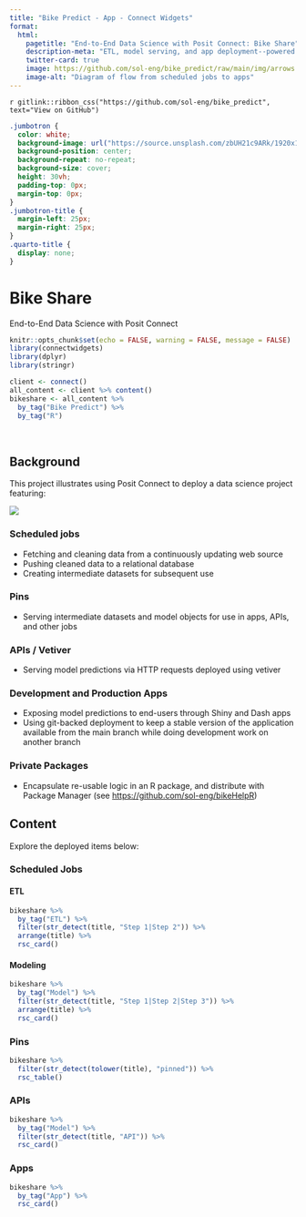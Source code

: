 ```yaml
---
title: "Bike Predict - App - Connect Widgets"
format:
  html:
    pagetitle: "End-to-End Data Science with Posit Connect: Bike Share"
    description-meta: "ETL, model serving, and app deployment--powered by Posit Connect."
    twitter-card: true
    image: https://github.com/sol-eng/bike_predict/raw/main/img/arrows.drawio.png
    image-alt: "Diagram of flow from scheduled jobs to apps"
---
```


::: {.column-screen}
`r gitlink::ribbon_css("https://github.com/sol-eng/bike_predict", text="View on GitHub")`

```css
.jumbotron {
  color: white;
  background-image: url("https://source.unsplash.com/zbUH21c9ARk/1920x1080");
  background-position: center;
  background-repeat: no-repeat;
  background-size: cover;
  height: 30vh;
  padding-top: 0px;
  margin-top: 0px;
}
.jumbotron-title {
  margin-left: 25px;
  margin-right: 25px;
}
.quarto-title {
  display: none;
}
```

<div class="jumbotron jumbotron-fluid">
<div class="container">
<h1 class="display-3 jumbotron-title" color="#f0f0f0">Bike Share</h1>
<p class="lead jumbotron-title">End-to-End Data Science with Posit Connect</p>
</div>
</div>

:::

```r
knitr::opts_chunk$set(echo = FALSE, warning = FALSE, message = FALSE)
library(connectwidgets)
library(dplyr)
library(stringr)

client <- connect()
all_content <- client %>% content()
bikeshare <- all_content %>% 
  by_tag("Bike Predict") %>%
  by_tag("R")
```

<br>

## Background

This project illustrates using Posit Connect to deploy a data science project featuring:

![](https://github.com/sol-eng/bike_predict/raw/main/img/arrows.drawio.png)

### Scheduled jobs

- Fetching and cleaning data from a continuously updating web source
- Pushing cleaned data to a relational database
- Creating intermediate datasets for subsequent use

### Pins

- Serving intermediate datasets and model objects for use in apps, APIs, and other jobs

### APIs / Vetiver

- Serving model predictions via HTTP requests deployed using vetiver

### Development and Production Apps
  
- Exposing model predictions to end-users through Shiny and Dash apps
- Using git-backed deployment to keep a stable version of the application available from the main branch while doing development work on another branch

### Private Packages

- Encapsulate re-usable logic in an R package, and distribute with Package Manager (see <https://github.com/sol-eng/bikeHelpR>)

## Content

Explore the deployed items below:

### Scheduled Jobs

::: {.panel-tabset}

#### ETL

```r
bikeshare %>% 
  by_tag("ETL") %>%
  filter(str_detect(title, "Step 1|Step 2")) %>%
  arrange(title) %>%
  rsc_card()
```

#### Modeling

```r
bikeshare %>% 
  by_tag("Model") %>%
  filter(str_detect(title, "Step 1|Step 2|Step 3")) %>%
  arrange(title) %>%
  rsc_card()
```

:::

### Pins

```r
bikeshare %>%
  filter(str_detect(tolower(title), "pinned")) %>%
  rsc_table()
```

### APIs

```r
bikeshare %>%
  by_tag("Model") %>%
  filter(str_detect(title, "API")) %>%
  rsc_card()
```

### Apps

```r
bikeshare %>%
  by_tag("App") %>%
  rsc_card()
```
